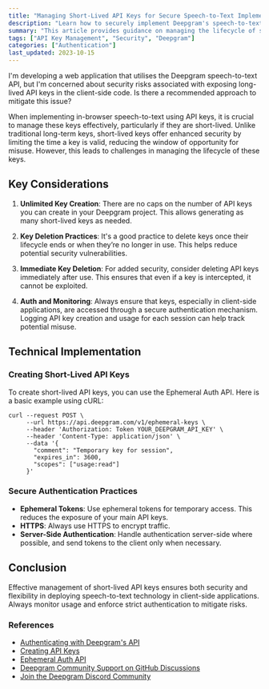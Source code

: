```yaml
---
title: "Managing Short-Lived API Keys for Secure Speech-to-Text Implementations"
description: "Learn how to securely implement Deepgram's speech-to-text API with short-lived API keys."
summary: "This article provides guidance on managing the lifecycle of short-lived API keys when implementing Deepgram's speech-to-text API in browser-based applications. It addresses key considerations, unlimited key creation, deletion practices, and immediate key deletion to ensure secure and efficient API key management."
tags: ["API Key Management", "Security", "Deepgram"]
categories: ["Authentication"]
last_updated: 2023-10-15
---
```


<CommunityQuestion>I'm developing a web application that utilises the Deepgram speech-to-text API, but I'm concerned about security risks associated with exposing long-lived API keys in the client-side code. Is there a recommended approach to mitigate this issue?</CommunityQuestion>

When implementing in-browser speech-to-text using API keys, it is crucial to manage these keys effectively, particularly if they are short-lived. Unlike traditional long-term keys, short-lived keys offer enhanced security by limiting the time a key is valid, reducing the window of opportunity for misuse. However, this leads to challenges in managing the lifecycle of these keys.

## Key Considerations

1. **Unlimited Key Creation**: There are no caps on the number of API keys you can create in your Deepgram project. This allows generating as many short-lived keys as needed.

2. **Key Deletion Practices**: It's a good practice to delete keys once their lifecycle ends or when they’re no longer in use. This helps reduce potential security vulnerabilities.

3. **Immediate Key Deletion**: For added security, consider deleting API keys immediately after use. This ensures that even if a key is intercepted, it cannot be exploited.

4. **Auth and Monitoring**: Always ensure that keys, especially in client-side applications, are accessed through a secure authentication mechanism. Logging API key creation and usage for each session can help track potential misuse.

## Technical Implementation

### Creating Short-Lived API Keys

To create short-lived API keys, you can use the Ephemeral Auth API. Here is a basic example using cURL:

```shell
curl --request POST \
     --url https://api.deepgram.com/v1/ephemeral-keys \
     --header 'Authorization: Token YOUR_DEEPGRAM_API_KEY' \
     --header 'Content-Type: application/json' \
     --data '{
       "comment": "Temporary key for session",
       "expires_in": 3600,
       "scopes": ["usage:read"]
     }'
```

### Secure Authentication Practices

- **Ephemeral Tokens**: Use ephemeral tokens for temporary access. This reduces the exposure of your main API keys.
- **HTTPS**: Always use HTTPS to encrypt traffic.
- **Server-Side Authentication**: Handle authentication server-side where possible, and send tokens to the client only when necessary.

## Conclusion

Effective management of short-lived API keys ensures both security and flexibility in deploying speech-to-text technology in client-side applications. Always monitor usage and enforce strict authentication to mitigate risks.

### References

- [Authenticating with Deepgram's API](/docs/authenticating)
- [Creating API Keys](/docs/create-additional-api-keys)
- [Ephemeral Auth API](/reference/ephemeral-auth-api/grant-token)
- [Deepgram Community Support on GitHub Discussions](https://github.com/orgs/deepgram/discussions)
- [Join the Deepgram Discord Community](https://discord.gg/xWRa7tw)
